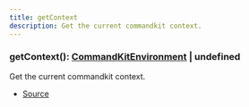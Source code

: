 ```yaml
---
title: getContext
description: Get the current commandkit context.
---
```



### getContext(): [CommandKitEnvironment](/docs/api-reference/classes/CommandKitEnvironment) | undefined

Get the current commandkit context.



- [Source](https://github.com/underctrl-io/commandkit/blob/e7997746676c2b18be64230c918cb998973d18b5/packages/commandkit/src/context/async-context.ts#L83)